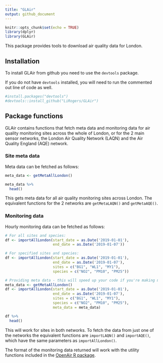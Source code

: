 ```yaml
---
title: "GLAir"
output: github_document
---
```


```r
knitr::opts_chunk$set(echo = TRUE)
library(dplyr)
library(GLAir)
```


This package provides tools to download air quality data for London.

## Installation

To install GLAir from github you need to use the `devtools` package.

If you do not have `devtools` installed, you will need to run the commented out line of code as well.


```r
#install.packages("devtools")
#devtools::install_github("LiRogers/GLAir")
```

## Package functions

GLAir contains functions that fetch meta data and monitoring data for air quality monitoring sites across the whole of London, or for the 2 main sensor networks, the London Air Quality Network (LAQN) and the Air Quality England (AQE) network.

### Site meta data

Meta data can be fetched as follows:


```r
meta_data <- getMetaAllLondon()

meta_data %>%
  head()
```

This gets meta data for all air quality monitoring sites across London. The equivalent functions for the 2 networks are `getMetaLAQN()` and `getMetaAQE()`.

### Monitoring data

Hourly monitoring data can be fetched as follows:

```r
# For all sites and species:
df <- importAllLondon(start_date = as.Date('2019-01-01'),
                      end_date = as.Date('2019-01-07'))

# For specified sites and species:
df <- importAllLondon(start_date = as.Date('2019-01-01'),
                      end_date = as.Date('2019-01-07'),
                      sites = c("BG1", "WL1", "MY1"),
                      species = c("NO2", "PM10", "PM25"))

# Providing meta data - this will speed up your code if you're making multiple calls to importAllLondon
meta_data <- getMetaAllLondon()
df <- importAllLondon(start_date = as.Date('2019-01-01'),
                      end_date = as.Date('2019-01-07'),
                      sites = c("BG1", "WL1", "MY1"),
                      species = c("NO2", "PM10", "PM25"),
                      meta_data = meta_data)

df %>% 
  head()
```

This will work for sites in both networks. To fetch the data from just one of the networks the equivalent functions are `importLAQN()` and `importAQE()`, which have the same parameters as `importAllLondon()`.

The format of the monitoring data returned will work with the utility functions included in the [OpenAir R package](http://davidcarslaw.github.io/openair/).